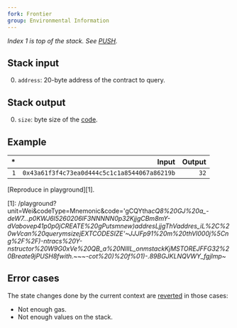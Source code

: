 ```yaml
---
fork: Frontier
group: Environmental Information
---
```


_Index 1 is top of the stack. See [PUSH](/#60)._

## Stack input

0. `address`: 20-byte address of the contract to query.

## Stack output

0. `size`: byte size of the [code](/about).

## Example

|  \* |                                        Input | Output |
| --: | -------------------------------------------: | -----: |
| `1` | `0x43a61f3f4c73ea0d444c5c1c1a8544067a86219b` |   `32` |

[Reproduce in playground][1].

[1]: /playground?unit=Wei&codeType=Mnemonic&code='gCQYtha*cQ8%20GJ%20a_-deW7...p0KWJ6l5260206lF3NNNNN0p32KjjgCBm8mY-dVabovep41p0p0jCREATE%20gPutsmnew)addresLjjgThVaddres_iL%2C%20wVcan%20querymsizejEXTCODESIZE'~JJJFp91%20m%20thVl000j%5Cng%2F%2F)-ntrac*_s%20Y-nstructor%20W9G0xVe%20QB_a%20NlllL_onmstackKjMSTOREJFFG32%20Breate9jPUSH8fwith.~~~-co*t%20)%20f%01)*-.89BGJKLNQVWY_fgjlmp~_

## Error cases

The state changes done by the current context are [reverted](#FD) in those cases:

- Not enough gas.
- Not enough values on the stack.

